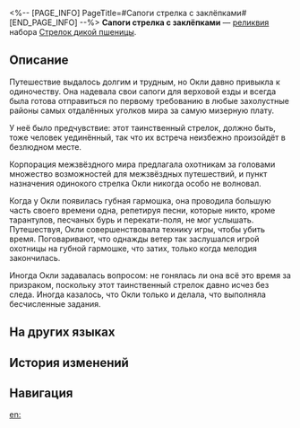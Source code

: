 <%-- [PAGE_INFO]
PageTitle=#Сапоги стрелка с заклёпками#
[END_PAGE_INFO] --%>
{{Реликвия Инфобокс
|id          = 61024
|Изображение = Предмет Сапоги стрелка с заклёпками.png
|Набор       = Стрелок дикой пшеницы
|Предмет     = Ноги
|Упоминания  = 
}}
{{Описание|Сапоги для верховой езды с V-образным вырезом. На вид свободные, удобны в носке.}}
'''Сапоги стрелка с заклёпками''' — [[реликвия]] набора [[Стрелок дикой пшеницы]].

==Описание==
Путешествие выдалось долгим и трудным, но Окли давно привыкла к одиночеству. Она надевала свои сапоги для верховой езды и всегда была готова отправиться по первому требованию в любые захолустные районы самых отдалённых уголков мира за самую мизерную плату.

У неё было предчувствие: этот таинственный стрелок, должно быть, тоже человек уединённый, так что их встреча неизбежно произойдёт в безлюдном месте.

Корпорация межзвёздного мира предлагала охотникам за головами множество возможностей для межзвёздных путешествий, и пункт назначения одинокого стрелка Окли никогда особо не волновал.

Когда у Окли появилась губная гармошка, она проводила большую часть своего времени одна, репетируя песни, которые никто, кроме тарантулов, песчаных бурь и перекати-поля, не мог услышать. Путешествуя, Окли совершенствовала технику игры, чтобы убить время. Поговаривают, что однажды ветер так заслушался игрой охотницы на губной гармошке, что затих, только когда мелодия закончилась.

Иногда Окли задавалась вопросом: не гонялась ли она всё это время за призраком, поскольку этот таинственный стрелок давно исчез без следа. Иногда казалось, что Окли только и делала, что выполняла бесчисленные задания.

==На других языках==
{{На других языках
|en   = Musketeer's Rivets Riding Boots
|zhs  = 快枪手的铆钉马靴
|zht  = 快槍手的鉚釘馬靴
|ja   = ガンマンのリベットブーツ
|ko   = 거너의 리벳 승마화
|es   = Botas de montar con tachuelas de la pistolera
|fr   = Santiags à rivets de mousquetaire
|ru   = Сапоги стрелка с заклёпками
|th   = Musketeer's Rivets Riding Boots
|vi   = Giày Bốt Đinh Tán Của Thiện Xạ
|de   = Nietenbesetzte Reitstiefel der Musketierin
|id   = Musketeer's Rivets Riding Boots
|pt   = Botas de Montaria com Rebites da Mosqueteira
}}

==История изменений==
{{История изменений|3.5}}

==Навигация==
{{Набор Реликвий Навбокс|Стрелок дикой пшеницы}}

[[en:]]